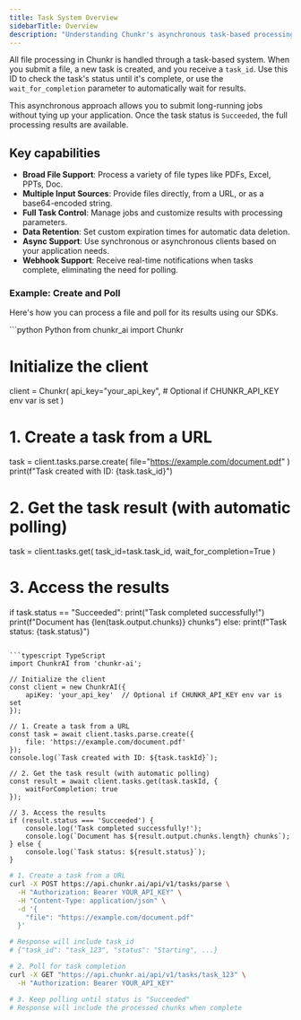 ```yaml
---
title: Task System Overview
sidebarTitle: Overview
description: "Understanding Chunkr's asynchronous task-based processing system"
---
```


All file processing in Chunkr is handled through a task-based system. When you submit a file, a new task is created, and you receive a `task_id`. Use this ID to check the task's status until it's complete, or use the `wait_for_completion` parameter to automatically wait for results.

This asynchronous approach allows you to submit long-running jobs without tying up your application. Once the task status is `Succeeded`, the full processing results are available.

## Key capabilities

- **Broad File Support**: Process a variety of file types like PDFs, Excel, PPTs, Doc.
- **Multiple Input Sources**: Provide files directly, from a URL, or as a base64-encoded string.
- **Full Task Control**: Manage jobs and customize results with processing parameters.
- **Data Retention**: Set custom expiration times for automatic data deletion.
- **Async Support**: Use synchronous or asynchronous clients based on your application needs.
- **Webhook Support**: Receive real-time notifications when tasks complete, eliminating the need for polling.

### Example: Create and Poll

Here's how you can process a file and poll for its results using our SDKs.

<CodeGroup>
```python Python
from chunkr_ai import Chunkr

# Initialize the client
client = Chunkr(
    api_key="your_api_key",  # Optional if CHUNKR_API_KEY env var is set
)

# 1. Create a task from a URL
task = client.tasks.parse.create(
    file="https://example.com/document.pdf"
)
print(f"Task created with ID: {task.task_id}")

# 2. Get the task result (with automatic polling)
task = client.tasks.get(
    task_id=task.task_id, 
    wait_for_completion=True
)

# 3. Access the results
if task.status == "Succeeded":
    print("Task completed successfully!")
    print(f"Document has {len(task.output.chunks)} chunks")
else:
    print(f"Task status: {task.status}")
```

```typescript TypeScript
import ChunkrAI from 'chunkr-ai';

// Initialize the client
const client = new ChunkrAI({
    apiKey: 'your_api_key'  // Optional if CHUNKR_API_KEY env var is set
});

// 1. Create a task from a URL
const task = await client.tasks.parse.create({
    file: 'https://example.com/document.pdf'
});
console.log(`Task created with ID: ${task.taskId}`);

// 2. Get the task result (with automatic polling)
const result = await client.tasks.get(task.taskId, {
    waitForCompletion: true
});

// 3. Access the results
if (result.status === 'Succeeded') {
    console.log('Task completed successfully!');
    console.log(`Document has ${result.output.chunks.length} chunks`);
} else {
    console.log(`Task status: ${result.status}`);
}
```

```bash cURL
# 1. Create a task from a URL
curl -X POST https://api.chunkr.ai/api/v1/tasks/parse \
  -H "Authorization: Bearer YOUR_API_KEY" \
  -H "Content-Type: application/json" \
  -d '{
    "file": "https://example.com/document.pdf"
  }'

# Response will include task_id
# {"task_id": "task_123", "status": "Starting", ...}

# 2. Poll for task completion
curl -X GET "https://api.chunkr.ai/api/v1/tasks/task_123" \
  -H "Authorization: Bearer YOUR_API_KEY"

# 3. Keep polling until status is "Succeeded"
# Response will include the processed chunks when complete
```
</CodeGroup>
